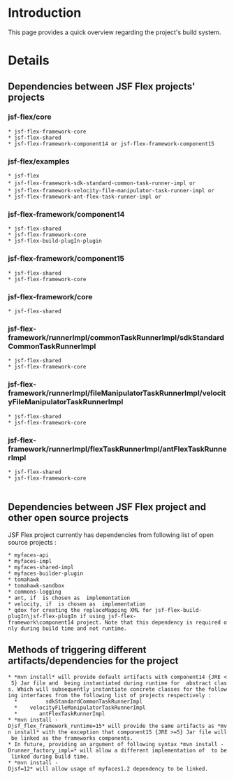 = Introduction =

This page provides a quick overview regarding the project's build system.


= Details =

==Dependencies between JSF Flex projects' projects==
 
 
===jsf-flex/core===
 * jsf-flex-framework-core
 * jsf-flex-shared
 * jsf-flex-framework-component14 or jsf-flex-framework-component15


===jsf-flex/examples===
 * jsf-flex
 * jsf-flex-framework-sdk-standard-common-task-runner-impl or <TO_BE_ADDED>
 * jsf-flex-framework-velocity-file-manipulator-task-runner-impl or <TO_BE_ADDED>
 * jsf-flex-framework-ant-flex-task-runner-impl or <TO_BE_ADDED>


===jsf-flex-framework/component14===
 * jsf-flex-shared
 * jsf-flex-framework-core
 * jsf-flex-build-plugIn-plugin


===jsf-flex-framework/component15===
 * jsf-flex-shared
 * jsf-flex-framework-core


===jsf-flex-framework/core===
 * jsf-flex-shared


===jsf-flex-framework/runnerImpl/commonTaskRunnerImpl/sdkStandardCommonTaskRunnerImpl===
 * jsf-flex-shared
 * jsf-flex-framework-core


===jsf-flex-framework/runnerImpl/fileManipulatorTaskRunnerImpl/velocityFileManipulatorTaskRunnerImpl===
 * jsf-flex-shared
 * jsf-flex-framework-core


===jsf-flex-framework/runnerImpl/flexTaskRunnerImpl/antFlexTaskRunnerImpl===
 * jsf-flex-shared
 * jsf-flex-framework-core
 
 
==Dependencies between JSF Flex project and other open source projects==
JSF Flex project currently has dependencies from following list of open source projects :
 * myfaces-api
 * myfaces-impl
 * myfaces-shared-impl
 * myfaces-builder-plugin
 * tomahawk
 * tomahawk-sandbox
 * commons-logging
 * ant, if {{{antFlexTaskRunnerImpl}}} is chosen as {{{flexTaskRunnerImpl}}} implementation
 * velocity, if {{{velocityFileManipulatorTaskRunnerImpl}}} is chosen as {{{fileManipulatorTaskRunnerImpl}}} implementation
 * qdox for creating the replaceMapping XML for jsf-flex-build-plugIn\jsf-flex-plugIn if using jsf-flex-framework\component14 project. Note that this dependency is required only during build time and not runtime.

==Methods of triggering different artifacts/dependencies for the project==
 * *mvn install* will provide default artifacts with component14 {JRE < 5} Jar file and {{{DefaultRunnerFactoryImpl}}} being instantiated during runtime for {{{_RunnerFactory}}} abstract class. Which will subsequently instantiate concrete classes for the following interfaces from the following list of projects respectively :
   * {{{_CommonTaskRunner}}}		sdkStandardCommonTaskRunnerImpl
   * {{{_FileManipulatorTaskRunner}}}	velocityFileManipulatorTaskRunnerImpl
   * {{{_FlexTaskRunner}}}		antFlexTaskRunnerImpl
 * *mvn install -Djsf_flex_framework_runtime=15* will provide the same artifacts as *mvn install* with the exception that component15 {JRE >=5} Jar file will be linked as the frameworks components.
 * In future, providing an argument of following syntax *mvn install -Drunner_factory_impl=<implementation_class>* will allow a different implementation of {{{_RunnerFactory}}} to be linked during build time.
 * *mvn install -Djsf=12* will allow usage of myfaces1.2 dependency to be linked.